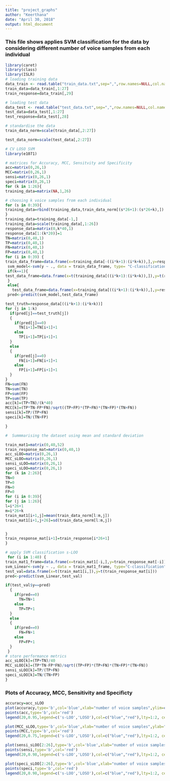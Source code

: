 ---
title: "project_graphs"
author: "Keerthana"
date: "April 30, 2018"
output: html_document
---
### This file shows applies SVM classification for the data by considering different number of voice samples from each individual 

```{r}
library(caret)
library(class)
library(ISLR)
# loading training data
data_train <- read.table("train_data.txt",sep=",",row.names=NULL,col.names=c("subject id", "jitter1","jitter2","jitter3","jitter4","jitter5","shimmer1","shimmer2","shimmer3","shimmer4","shimmer5","shimmer6","AC","NTH","HTN","median pitch","mean pitch","sd","min pitch","max pitch","num pulses","Number of periods","Mean period","Standard deviation of period","Fraction of locally unvoiced frames","Number of voice breaks","Degree of voice breaks","UPDRS","class"),fill=FALSE)
train_data=data_train[,1:27]
train_response=data_train[,29]

# loading test data
data_test <- read.table("test_data.txt",sep=",",row.names=NULL,col.names=c("subject id", "jitter1","jitter2","jitter3","jitter4","jitter5","shimmer1","shimmer2","shimmer3","shimmer4","shimmer5","shimmer6","AC","NTH","HTN","median pitch","mean pitch","sd","min pitch","max pitch","num pulses","Number of periods","Mean period","Standard deviation of period","Fraction of locally unvoiced frames","Number of voice breaks","Degree of voice breaks","class"),fill=FALSE)
test_data=data_test[,1:27]
test_response=data_test[,28]

```


```{r}
# standardise the data
train_data_norm=scale(train_data[,2:27])

test_data_norm=scale(test_data[,2:27])

```

```{r}
# CV LOSO SVM
library(e1071)

# matrices for Accuracy, MCC, Sensitvity and Specificity
acc=matrix(0,26,1)
MCC=matrix(0,26,1)
sensi=matrix(0,26,1)
speci=matrix(0,26,1)
for (k in 1:26){
training_data=matrix(NA,1,26)

# choosing k voice samples from each individual
for (s in 0:39){
training_data=rbind(training_data,train_data_norm[(s*26+1):(s*26+k),])
}
training_data=training_data[-1,]
training_data=scale(training_data[,1:26])
response_data=matrix(0,k*40,1)
response_data[1:(k*20)]=1
TN=matrix(0,40,1)
TP=matrix(0,40,1)
FN=matrix(0,40,1)
FP=matrix(0,40,1)
for (i in 0:39) {
train_data_frame=data.frame(x=training_data[-((i*k+1):(i*k+k)),],y=response_data[-((i*k+1):(i*k+k))])
 svm_model<-svm(y ~ ., data = train_data_frame, type= "C-classification",kernel="linear")
 if(k==1){
test_data_frame=data.frame(x=t(training_data[((i*k+1):(i*k+k)),]),y=t(response_data[((i*k+1):(i*k+k))]))
 }
 else{
   test_data_frame=data.frame(x=training_data[((i*k+1):(i*k+k)),],y=response_data[((i*k+1):(i*k+k))])}
 pred<-predict(svm_model,test_data_frame)

test_truth=response_data[((i*k+1):(i*k+k))]
for (j in 1:k)
  if(pred[j]==test_truth[j])
  {
    if(pred[j]==0)
      TN[i+1]=TN[i+1]+1
    else
      TP[i+1]=TP[i+1]+1
  }
  else
  {
    if(pred[j]==0)
      FN[i+1]=FN[i+1]+1
    else
      FP[i+1]=FP[i+1]+1
  }
}
FN=sum(FN)
TN=sum(TN)
FP=sum(FP)
TP=sum(TP)
acc[k]=(TP+TN)/(k*40)
MCC[k]=(TP*TN-FP*FN)/sqrt((TP+FP)*(TP+FN)*(TN+FP)*(TN+FN))
sensi[k]=TP/(TP+FN)
speci[k]=TN/(TN+FP)

}

```

```{r}
#  Summmarising the dataset using mean and standard deviation 

train_mat1=matrix(0,40,52)
train_response_mat=matrix(0,40,1)
acc_sLOO=matrix(0,26,1)
MCC_sLOO=matrix(0,26,1)
sensi_sLOO=matrix(0,26,1)
speci_sLOO=matrix(0,26,1)
for (k in 2:26){
TN=0
TP=0
FN=0
FP=0
for (i in 0:39){
for (j in 1:26){
l=i*26+1
m=i*26+k
train_mat1[i+1,j]=mean(train_data_norm[l:m,j])
train_mat1[i+1,j+26]=sd(train_data_norm[l:m,j])


}
train_response_mat[i+1]=train_response[i*26+1]
}

# apply SVM classification s-LOO
 for (i in 1:40) {
train_mat1_frame=data.frame(x=train_mat1[-i,],y=train_response_mat[-i]) 
svm_Linear<-svm(y ~ ., data = train_mat1_frame, type="C-classification",kernel="linear")
test_val=data.frame(x=t(train_mat1[i,]),y=t(train_response_mat[i]))
pred<-predict(svm_Linear,test_val)

if(test_val$y==pred)
  {
    if(pred==0)
      TN=TN+1
    else
      TP=TP+1
  }
  else
  {
    if(pred==0)
      FN=FN+1
    else
      FP=FP+1
  }
 }
# store performance metrics 
acc_sLOO[k]=(TP+TN)/40
MCC_sLOO[k]=(TP*TN-FP*FN)/sqrt((TP+FP)*(TP+FN)*(TN+FP)*(TN+FN))
sensi_sLOO[k]=TP/(TP+FN)
speci_sLOO[k]=TN/(TN+FP)
}
```

### Plots of Accuracy, MCC, Sensitivity and Specificty


```{r,echo=FALSE}
accuracy=acc_sLOO
plot(accuracy,type='b',col='blue',xlab="number of voice samples",ylim=c(0.4,1))
points(acc,type='b',col='red')
legend(20,0.95,legend=c('s-LOO','LOSO'),col=c("blue","red"),lty=1:2, cex=0.8)
```
```{r,echo=FALSE}

plot(MCC_sLOO,type='b',col='blue',xlab="number of voice samples",ylab="MCC",ylim=c(0,0.8))
points(MCC,type='b',col='red')
legend(20,0.75,legend=c('s-LOO','LOSO'),col=c("blue","red"),lty=1:2, cex=0.8)
```

```{r,echo=FALSE}

plot(sensi_sLOO[2:26],type='b',col='blue',xlab="number of voice samples",ylab="Sensitivity",ylim=c(0.4,1))
points(sensi,type='b',col='red')
legend(20,0.98,legend=c('s-LOO','LOSO'),col=c("blue","red"),lty=1:2, cex=0.8)
```

```{r,echo=FALSE}

plot(speci_sLOO[2:26],type='b',col='blue',xlab="number of voice samples",ylab="Specitivity",ylim=c(0.4,1))
points(speci,type='b',col='red')
legend(20,0.98,legend=c('s-LOO','LOSO'),col=c("blue","red"),lty=1:2, cex=0.8)
```
